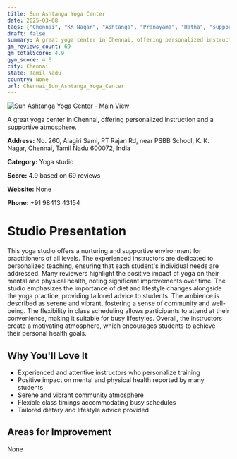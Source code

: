 ```yaml
---
title: Sun Ashtanga Yoga Center
date: 2025-03-08
tags: ["Chennai", "KK Nagar", "Ashtanga", "Pranayama", "Hatha", "supportive atmosphere", "personalized attention", "Chennai"]  
draft: false
summary: A great yoga center in Chennai, offering personalized instruction and a supportive atmosphere.
gm_reviews_count: 69
gm_totalScore: 4.9
gym_score: 4.6
city: Chennai
state: Tamil Nadu
country: None
url: Chennai_Sun_Ashtanga_Yoga_Center
---
```


<div className="aspect-[16/9] relative my-8">
  <img 
    src="https://streetviewpixels-pa.googleapis.com/v1/thumbnail?panoid=c8hfYEeKBHS-SdbZ_lMxaQ&cb_client=search.gws-prod.gps&w=408&h=240&yaw=292.46313&pitch=0&thumbfov=100"
    alt="Sun Ashtanga Yoga Center - Main View"
    className="object-cover absolute inset-0 w-full h-full rounded-lg"
  />
</div>

A great yoga center in Chennai, offering personalized instruction and a supportive atmosphere.

**Address:** No. 260, Alagiri Sami, PT Rajan Rd, near PSBB School, K. K. Nagar, Chennai, Tamil Nadu 600072, India

**Category:** Yoga studio

**Score:** 4.9 based on 69 reviews

**Website:** None

**Phone:** +91 98413 43154

# Studio Presentation

This yoga studio offers a nurturing and supportive environment for practitioners of all levels. The experienced instructors are dedicated to personalized teaching, ensuring that each student's individual needs are addressed. Many reviewers highlight the positive impact of yoga on their mental and physical health, noting significant improvements over time. The studio emphasizes the importance of diet and lifestyle changes alongside the yoga practice, providing tailored advice to students. The ambience is described as serene and vibrant, fostering a sense of community and well-being. The flexibility in class scheduling allows participants to attend at their convenience, making it suitable for busy lifestyles. Overall, the instructors create a motivating atmosphere, which encourages students to achieve their personal health goals.

## Why You'll Love It

- Experienced and attentive instructors who personalize training
- Positive impact on mental and physical health reported by many students
- Serene and vibrant community atmosphere
- Flexible class timings accommodating busy schedules
- Tailored dietary and lifestyle advice provided

## Areas for Improvement

None

<div className="grid grid-cols-1 xl:grid-cols-2 gap-4 my-8">

</div>